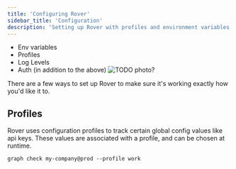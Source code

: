 ```yaml
---
title: 'Configuring Rover'
sidebar_title: 'Configuration'
description: 'Setting up Rover with profiles and environment variables'
---
```


- Env variables
- Profiles
- Log Levels
- Auth (in addition to the above)
  ![TODO photo?]()

There are a few ways to set up Rover to make sure it's working exactly how you'd like it to.

## Profiles

Rover uses configuration profiles to track certain global config values like api keys. These values are associated with a profile, and can be chosen at runtime.

```
graph check my-company@prod --profile work
```
